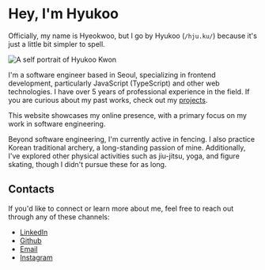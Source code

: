 
# Hey, I'm Hyukoo

Officially, my name is Hyeokwoo, but I go by Hyukoo (`/hju.ku/`) because it's just a little bit simpler to spell.

<Image
  className="mx-auto"
  src="/hyukoo-kwon.jpeg"
  alt="A self portrait of Hyukoo Kwon"
  width={400}
  height={500}
/>


I'm a software engineer based in Seoul, specializing in frontend development, particularly JavaScript (TypeScript) and other web technologies. I have over 5 years of professional experience in the field. If you are curious about my past works, check out my [projects](https://hyukoo.one/projects).


This website showcases my online presence, with a primary focus on my work in software engineering.

Beyond software engineering, I'm currently active in fencing. I also practice Korean traditional archery, a long-standing passion of mine. Additionally, I've explored other physical activities such as jiu-jitsu, yoga, and figure skating, though I didn't pursue these for as long.

## Contacts

If you'd like to connect or learn more about me, feel free to reach out through any of these channels:

- [LinkedIn](https://www.linkedin.com/in/hyukoo-kwon/)
- [Github](https://github.com/hyukkwonepic)
- [Email](mailto:hyuk.kwon.epic@outlook.com)
- [Instagram](https://www.instagram.com/hyuk.kwon.epic)